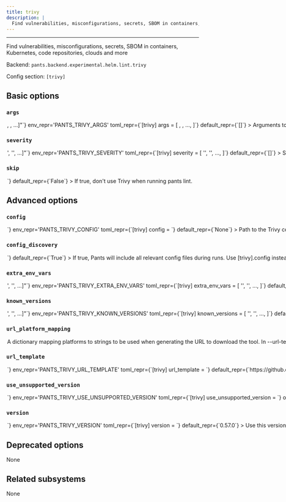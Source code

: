 ```yaml
---
title: trivy
description: |
  Find vulnerabilities, misconfigurations, secrets, SBOM in containers, Kubernetes, code repositories, clouds and more
---
```



---

Find vulnerabilities, misconfigurations, secrets, SBOM in containers, Kubernetes, code repositories, clouds and more

Backend: <span className="color--primary">`pants.backend.experimental.helm.lint.trivy`</span>

Config section: <span className="color--primary">`[trivy]`</span>

<span className={styles.options}>

## Basic options

### `args`

<Option
  cli_repr={`--trivy-args="[<shell_str>, <shell_str>, ...]"`}
  env_repr='PANTS_TRIVY_ARGS'
  toml_repr={`[trivy]
args = [
    <shell_str>,
    <shell_str>,
    ...,
]`}
  default_repr={`[]`}
>

Arguments to pass directly to Trivy, e.g. `--trivy-args='--scanners vuln'`.

</Option>

### `severity`

<Option
  cli_repr={`--trivy-severity="['<str>', '<str>', ...]"`}
  env_repr='PANTS_TRIVY_SEVERITY'
  toml_repr={`[trivy]
severity = [
    '<str>',
    '<str>',
    ...,
]`}
  default_repr={`[]`}
>

Severities of security issues to be displayed (UNKNOWN,LOW,MEDIUM,HIGH,CRITICAL)

</Option>

### `skip`

<Option
  cli_repr={`--[no-]trivy-skip`}
  env_repr='PANTS_TRIVY_SKIP'
  toml_repr={`[trivy]
skip = <bool>`}
  default_repr={`False`}
>

If true, don&#x27;t use Trivy when running `pants lint`.

</Option>

## Advanced options

### `config`

<Option
  cli_repr={`--trivy-config=<file_option>`}
  env_repr='PANTS_TRIVY_CONFIG'
  toml_repr={`[trivy]
config = <file_option>`}
  default_repr={`None`}
>

Path to the Trivy config file.

Setting this option will disable config discovery for the config file. Use this option if the config is located in a non-standard location.

</Option>

### `config_discovery`

<Option
  cli_repr={`--[no-]trivy-config-discovery`}
  env_repr='PANTS_TRIVY_CONFIG_DISCOVERY'
  toml_repr={`[trivy]
config_discovery = <bool>`}
  default_repr={`True`}
>

If true, Pants will include all relevant config files during runs.

Use `[trivy].config` instead if your config is in a non-standard location

</Option>

### `extra_env_vars`

<Option
  cli_repr={`--trivy-extra-env-vars="['<str>', '<str>', ...]"`}
  env_repr='PANTS_TRIVY_EXTRA_ENV_VARS'
  toml_repr={`[trivy]
extra_env_vars = [
    '<str>',
    '<str>',
    ...,
]`}
  default_repr={`[]`}
>

Additional environment variables that would be made available to all Terraform processes.

</Option>

### `known_versions`

<Option
  cli_repr={`--trivy-known-versions="['<str>', '<str>', ...]"`}
  env_repr='PANTS_TRIVY_KNOWN_VERSIONS'
  toml_repr={`[trivy]
known_versions = [
    '<str>',
    '<str>',
    ...,
]`}
  default_repr={`[\n  "0.57.0|macos_arm64|61230c8a56e463e8eba2bf922bc688b7bd40352187e1f725c79861b0801437f0|39193442",\n  "0.57.0|macos_x86_64|e7955b6d38d8125d4aa8936e6af51b0de2b0e0840b4feb90b44002bf7f47bf13|41286618",\n  "0.57.0|linux_arm64|29012fdb5ba18da506d1c8b6f389c2ec9d113db965c254971f35267ebb45dd64|37315561",\n  "0.57.0|linux_x86_64|cf08a8cd861e5192631fc03bb21efde27c1d93e4407ab70bab32e572bafcbf07|40466119"\n]`}
>

Known versions to verify downloads against.

Each element is a pipe-separated string of `version|platform|sha256|length` or
`version|platform|sha256|length|url_override`, where:

- `version` is the version string
- `platform` is one of `[linux_arm64,linux_x86_64,macos_arm64,macos_x86_64]`
- `sha256` is the 64-character hex representation of the expected sha256
  digest of the download file, as emitted by `shasum -a 256`
- `length` is the expected length of the download file in bytes, as emitted by
  `wc -c`
- (Optional) `url_override` is a specific url to use instead of the normally
  generated url for this version

E.g., `3.1.2|macos_x86_64|6d0f18cd84b918c7b3edd0203e75569e0c7caecb1367bbbe409b44e28514f5be|42813`.
and `3.1.2|macos_arm64 |aca5c1da0192e2fd46b7b55ab290a92c5f07309e7b0ebf4e45ba95731ae98291|50926|https://example.mac.org/bin/v3.1.2/mac-aarch64-v3.1.2.tgz`.

Values are space-stripped, so pipes can be indented for readability if necessary.

</Option>

### `url_platform_mapping`

<Option
  cli_repr={`--trivy-url-platform-mapping="{'key1': val1, 'key2': val2, ...}"`}
  env_repr='PANTS_TRIVY_URL_PLATFORM_MAPPING'
  toml_repr={`[trivy.url_platform_mapping]
key1 = val1
key2 = val2
...`}
  default_repr={`{\n  "linux_arm64": "Linux-ARM64",\n  "linux_x86_64": "Linux-64bit",\n  "macos_arm64": "macOS-ARM64",\n  "macos_x86_64": "macOS-64bit"\n}`}
>

A dictionary mapping platforms to strings to be used when generating the URL to download the tool.

In `--url-template`, anytime the `{platform}` string is used, Pants will determine the current platform, and substitute `{platform}` with the respective value from your dictionary.

For example, if you define `{"macos_x86_64": "apple-darwin", "linux_x86_64": "unknown-linux"}`, and run Pants on Linux with an intel architecture, then `{platform}` will be substituted in the `--url-template` option with `unknown-linux`.

</Option>

### `url_template`

<Option
  cli_repr={`--trivy-url-template=<str>`}
  env_repr='PANTS_TRIVY_URL_TEMPLATE'
  toml_repr={`[trivy]
url_template = <str>`}
  default_repr={`https://github.com/aquasecurity/trivy/releases/download/v{version}/trivy_{version}_{platform}.tar.gz`}
>

URL to download the tool, either as a single binary file or a compressed file (e.g. zip file). You can change this to point to your own hosted file, e.g. to work with proxies or for access via the filesystem through a `file:$abspath` URL (e.g. `file:/this/is/absolute`, possibly by [templating the buildroot in a config file](https://www.pantsbuild.org/2.31/docs/using-pants/key-concepts/options#config-file-entries)).

Use `{version}` to have the value from `--version` substituted, and `{platform}` to have a value from `--url-platform-mapping` substituted in, depending on the current platform. For example, https://github.com/.../protoc-&#123;version&#125;-&#123;platform&#125;.zip.

</Option>

### `use_unsupported_version`

<Option
  cli_repr={`--trivy-use-unsupported-version=<UnsupportedVersionUsage>`}
  env_repr='PANTS_TRIVY_USE_UNSUPPORTED_VERSION'
  toml_repr={`[trivy]
use_unsupported_version = <UnsupportedVersionUsage>`}
  one_of='error, warning'
  default_repr={`error`}
>

What action to take in case the requested version of Trivy is not supported.

Supported Trivy versions: unspecified

</Option>

### `version`

<Option
  cli_repr={`--trivy-version=<str>`}
  env_repr='PANTS_TRIVY_VERSION'
  toml_repr={`[trivy]
version = <str>`}
  default_repr={`0.57.0`}
>

Use this version of Trivy.

</Option>

## Deprecated options

None

## Related subsystems

None

</span>
